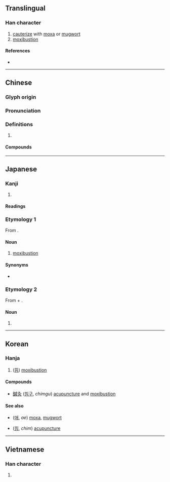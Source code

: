 {{character info/new}}
==Translingual==

===Han character===
{{Han char|rn=86|rad=火|as=03|sn=7|four=27809|canj=NOF|ids=⿱久火}}

# [[cauterize]] with [[moxa]] or [[mugwort]]
# [[moxibustion]]

====References====
* {{Han ref|kx=0666.120|dkj=18872|dj=1075.160|hdz=32190.010|uh=7078|ud=28792|bh=A862|bd=43106}}

----

==Chinese==
{{zh-forms}}

===Glyph origin===
{{Han etym}}

===Pronunciation===
{{zh-pron
|m=jiǔ
|c=gau3
|h=pfs=kiu
|mn=kù/kiù
|mn_note=kù - vernacular; kiù - literary
|mc=y
|oc=y
|cat=
}}

===Definitions===
{{zh-hanzi}}

# {{rfdef|zh}}

====Compounds====
{{zh-der|灸刺|灸法|無病自灸|直接灸|砭灸|蠻針瞎灸|針灸|針灸銅人|針灸麻醉|鍼灸|鍼灸銅人|間接灸}}

----

==Japanese==

===Kanji===
{{ja-kanji|grade=|rs=火03}}

# {{rfdef|ja|sort=火03}}

====Readings====
{{ja-readings
|goon=く
|kanon=きゅう<きう
|kun=やいと-<やいと-
}}

===Etymology 1===
{{wp|lang=ja}}
{{ja-kanjitab|きゅう|yomi=o}}
From {{der|ja|ltc|-}} {{ltc-l|灸}}.

====Noun====
{{ja-noun|きゅう|hhira=きう}}

# [[moxibustion]]

====Synonyms====
* {{ja-r|灸治|きゅうじ}}

===Etymology 2===
{{ja-kanjitab|やいと|yomi=k}}
From {{m|ja|焼き|tr=yaki|t=scorching|pos={{ja-etym-renyokei|焼く|やく}}}} + {{m|ja|処|tr=to|t=place}}.

====Noun====
{{ja-noun|やいと|hhira=やいと}}

# {{n-g|Same as above.}}

----

==Korean==

===Hanja===
{{ko-hanja|hangeul=구|eumhun=|rv=gu|mr=ku|y=kwu}}

# ([[뜸]]) [[moxibustion]]

====Compounds====
* [[鍼灸]] ([[침구]], ''chimgu'') [[acupuncture]] and [[moxibustion]]

====See also====
* {{l|ko|艾}} ([[애]], ''ae'') [[moxa]], [[mugwort]]
* {{l|ko|鍼}} ([[침]], ''chim'') [[acupuncture]]

----

==Vietnamese==

===Han character===
{{vi-hantu|[[cứu]]|rs=火03}}

# {{rfdef|vi|sort=火03}}